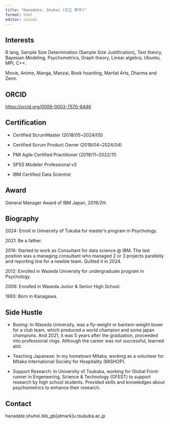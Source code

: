 ```yaml
---
title: "Hanadate, Shuhei (花立 修平)"
format: html
editor: visual
---
```


## Interests

R lang, Sample Size Determination (Sample Size Justification), Test theory, Bayesian Modeling, Psychometrics, Graph theory, Linear algebra, Ubuntu, MPI, C++.

Movie, Anime, Manga, Manzai, Book hoarding, Martial Arts, Dharma and Zenn.

## ORCID

<https://orcid.org/0009-0003-7570-6446>

## Certification

-   Certified ScrumMaster (2018/05\~2024/05)

-   Certified Scrum Product Owner (2018/04\~2024/04)

-   PMI Agile Certified Practitioner (2019/11\~2022/11)

-   SPSS Modeler Professional v3

-   IBM Certified Data Scientist

## Award

General Manager Award of IBM Japan, 2019/2H.

## Biography

2024: Enroll in University of Tukuba for master's program in Psychology.

2021: Be a father.

2016: Started to work as Consultant for data science \@ IBM. The last position was a managing consultant who managed 2 or 3 projects parallelly and reporting line for a newbie team. Quitted it in 2024.

2012: Enrolled in Waseda University for undergraduate program in Psychology.

2006: Enrolled in Waseda Junior & Senior High School.

1993: Born in Kanagawa.

## Side Hustle

-   Boxing: In Waseda University, was a fly-weight or bantam-weight boxer for a club team, which produced a world champion and some japan champions. And 2021, it was 5 years after the graduation, proceeded into professional rings. Although the career was not successful, learned alot.

-   Teaching Japanese: In my hometown Mitaka, working as a volunteer for Mitaka International Society for Hospitality (MISHOP).

-   Support Research: In University of Tsukuba, working for Global Front-runner in Engeneering, Science & Technology (GFEST) to support research by high school students. Provided skills and knowledges about psychometrics to enhance their research.

## Contact

hanadate.shuhei.tkb_gb\[atmark\]u.tsukuba.ac.jp
